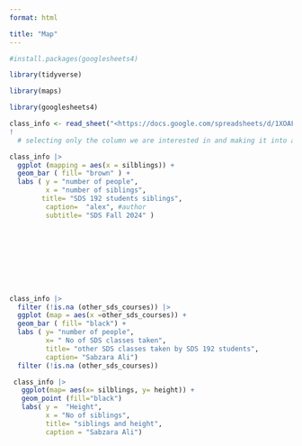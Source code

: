 ```yaml
---
format: html

title: "Map"
---
```


```r

#install.packages(googlesheets4)

library(tidyverse)

library(maps)

library(googlesheets4)

class_info <- read_sheet("<https://docs.google.com/spreadsheets/d/1XOAFQvBcFvhKwEl5xH6l3nRJK2Wk0hWZ18S9kAZclQ0/edit?usp=sharing>") |> janitor::clean_names()
!
  # selecting only the column we are interested in and making it into a vector. country_vector \<- as.vector( class_info \|\> select("country"))

```

```r
class_info |>
  ggplot (mapping = aes(x = silblings)) + 
  geom_bar ( fill= "brown" ) +
  labs ( y = "number of people",
         x = "number of siblings",
        title= "SDS 192 students siblings",
         caption=  "alex", #author
         subtitle= "SDS Fall 2024" )
          
            
         
             
             
             
             
             
```

```r
class_info |>
  filter (!is.na (other_sds_courses)) |>
  ggplot (map = aes(x =other_sds_courses)) +
  geom_bar ( fill= "black") +
  labs ( y= "number of people",
         x= " No of SDS classes taken",
         title= "other SDS classes taken by SDS 192 students",
         caption= "Sabzara Ali")
  filter (!is.na (other_sds_courses))
```

```r
 class_info |>
   ggplot(map= aes(x= silblings, y= height)) +
   geom_point (fill="black") 
   labs( y =  "Height",
         x = "No of siblings",
         title= "siblings and height",
         caption = "Sabzara Ali")
   
   
   
 

```
